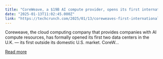 ```yaml
---
title: "CoreWeave, a $19B AI compute provider, opens its first international data centers in the UK"
date: "2025-01-13T11:02:45.000Z"
link: "https://techcrunch.com/2025/01/13/coreweaves-first-international-data-centers-are-now-live-in-the-uk/"
---
```


Coreweave, the cloud computing company that provides companies with AI compute resources, has formally opened its first two data centers in the U.K. — its first outside its domestic U.S. market. CoreW...

[Read more](https://techcrunch.com/2025/01/13/coreweaves-first-international-data-centers-are-now-live-in-the-uk/)
